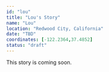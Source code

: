 ```yaml
---
id: "lou"
title: "Lou's Story"
name: "Lou"
location: "Redwood City, California"
date: "TBD"
coordinates: [-122.2364,37.4852]
status: "draft"
---
```





<!-- TODO: Add hero image path (relative or /static/img/...) -->

This story is coming soon.

<!-- UPGRADED_IMAGE_FORMAT -->
